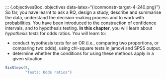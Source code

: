 ::: {.objectivesBox .objectives data-latex="{iconmonstr-target-4-240.png}"}
So far, you have learnt to ask a RQ, design a study, describe and summarise the data, understand the decision-making process and to work with probabilities.
You have been introduced to the construction of confidence intervals, and to hypothesis testing.
**In this chapter**, you will learn about *hypothesis tests* for odds ratios.
You will learn to:

* conduct hypothesis tests for an OR (i.e., comparing two proportions, or comparing two odds), using chi-square tests in jamovi and SPSS output.
* determine whether the conditions for using these methods apply in a given situation.

```r
SixSteps(5, 
         "Tests: Odds ratios")

```


